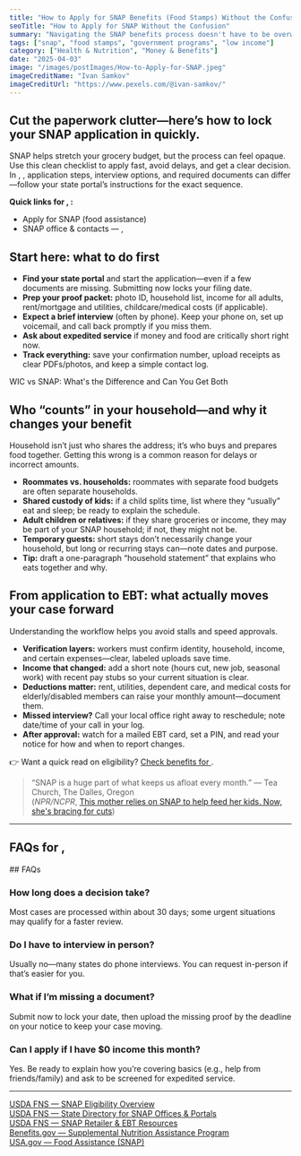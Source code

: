 ```yaml
---
title: "How to Apply for SNAP Benefits (Food Stamps) Without the Confusion"
seoTitle: "How to Apply for SNAP Without the Confusion"
summary: "Navigating the SNAP benefits process doesn't have to be overwhelming. This guide breaks down eligibility, the application process, and tips to help you access the food assistance you may qualify for."
tags: ["snap", "food stamps", "government programs", "low income"]
category: ["Health & Nutrition", "Money & Benefits"]
date: "2025-04-03"
image: "/images/postImages/How-to-Apply-for-SNAP.jpeg"
imageCreditName: "Ivan Samkov"
imageCreditUrl: "https://www.pexels.com/@ivan-samkov/"
---
```


## Cut the paperwork clutter—here’s how to lock your SNAP application in quickly.

SNAP helps stretch your grocery budget, but the process can feel opaque. Use this clean checklist to apply fast, avoid delays, and get a clear decision. <IfLocation>In <City/>, <State/>, application steps, interview options, and required documents can differ—follow your state portal’s instructions for the exact sequence.</IfLocation>

<BenefitsCtaBanner focus="snap"/>

<IfLocation>
<div className="not-prose my-12 p-4 rounded-xl border-[3px] bg-muted">
  <p className="mb-2"><strong>Quick links for <City/>, <State/>:</strong></p>
  <ul className="list-disc ml-5 space-y-1">
    <li><ResourceLink name="snap">Apply for SNAP (food assistance)</ResourceLink></li>
    <li><ResourceLink name="snap" field="contact">SNAP office & contacts<IfLocation> — <City/>, <State/></IfLocation></ResourceLink></li>
  </ul>
</div>
</IfLocation>

## Start here: what to do first
- **Find your state portal** and start the application—even if a few documents are missing. Submitting now locks your filing date.
- **Prep your proof packet:** photo ID, household list, income for all adults, rent/mortgage and utilities, childcare/medical costs (if applicable).
- **Expect a brief interview** (often by phone). Keep your phone on, set up voicemail, and call back promptly if you miss them.
- **Ask about expedited service** if money and food are critically short right now.
- **Track everything:** save your confirmation number, upload receipts as clear PDFs/photos, and keep a simple contact log.

<CrossLink href="./wic-vs-snap-what-s-the-difference-and-can-you-get-both">WIC vs SNAP: What's the Difference and Can You Get Both</CrossLink>

## Who “counts” in your household—and why it changes your benefit
Household isn’t just who shares the address; it’s who buys and prepares food together. Getting this wrong is a common reason for delays or incorrect amounts.
- **Roommates vs. households:** roommates with separate food budgets are often separate households.
- **Shared custody of kids:** if a child splits time, list where they “usually” eat and sleep; be ready to explain the schedule.
- **Adult children or relatives:** if they share groceries or income, they may be part of your SNAP household; if not, they might not be.
- **Temporary guests:** short stays don’t necessarily change your household, but long or recurring stays can—note dates and purpose.
- **Tip:** draft a one-paragraph “household statement” that explains who eats together and why.

## From application to EBT: what actually moves your case forward
Understanding the workflow helps you avoid stalls and speed approvals.
- **Verification layers:** workers must confirm identity, household, income, and certain expenses—clear, labeled uploads save time.
- **Income that changed:** add a short note (hours cut, new job, seasonal work) with recent pay stubs so your current situation is clear.
- **Deductions matter:** rent, utilities, dependent care, and medical costs for elderly/disabled members can raise your monthly amount—document them.
- **Missed interview?** Call your local office right away to reschedule; note date/time of your call in your log.
- **After approval:** watch for a mailed EBT card, set a PIN, and read your notice for how and when to report changes.

<IfLocation>
<div className="mt-3">👉 Want a quick read on eligibility? <a href="/tools/check-benefits" className="underline">Check benefits for <City/></a>.</div>
</IfLocation>

> “SNAP is a huge part of what keeps us afloat every month.”
> — Tea Church, The Dalles, Oregon  
(*NPR/NCPR*, [This mother relies on SNAP to help feed her kids. Now, she's bracing for cuts](https://www.northcountrypublicradio.org/news/npr/nx-s1-5432809/this-mother-relies-on-snap-to-help-feed-her-kids-now-she-s-bracing-for-cuts))

---

<IfLocation>
  <h2>FAQs for <City/>, <State/></h2>
  <ResourceLink name="snap" field="faqs" />
</IfLocation>

<IfNoLocation>
## FAQs

### How long does a decision take?
Most cases are processed within about 30 days; some urgent situations may qualify for a faster review.

### Do I have to interview in person?
Usually no—many states do phone interviews. You can request in-person if that’s easier for you.

### What if I’m missing a document?
Submit now to lock your date, then upload the missing proof by the deadline on your notice to keep your case moving.

### Can I apply if I have $0 income this month?
Yes. Be ready to explain how you’re covering basics (e.g., help from friends/family) and ask to be screened for expedited service.
</IfNoLocation>

---

<div className="references">
<a href="https://www.fns.usda.gov/snap/recipient/eligibility" target="_blank" rel="noopener noreferrer">USDA FNS — SNAP Eligibility Overview</a><br />
<a href="https://www.fns.usda.gov/snap/state-directory" target="_blank" rel="noopener noreferrer">USDA FNS — State Directory for SNAP Offices & Portals</a><br />
<a href="https://www.fns.usda.gov/snap/retailer-locator" target="_blank" rel="noopener noreferrer">USDA FNS — SNAP Retailer & EBT Resources</a><br />
<a href="https://www.benefits.gov/benefit/361" target="_blank" rel="noopener noreferrer">Benefits.gov — Supplemental Nutrition Assistance Program</a><br />
<a href="https://www.usa.gov/food-help" target="_blank" rel="noopener noreferrer">USA.gov — Food Assistance (SNAP)</a><br />
</div>